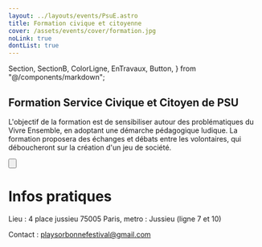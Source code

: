 ```yaml
---
layout: ../layouts/events/PsuE.astro
title: Formation civique et citoyenne
cover: /assets/events/cover/formation.jpg
noLink: true
dontList: true
---
```


  Section,
  SectionB,
  ColorLigne,
  EnTravaux,
  Button,
} from "@/components/markdown";

<Section>

# Formation Service Civique et Citoyen de PSU

<ColorLigne />

L'objectif de la formation est de sensibiliser autour des problématiques du Vivre Ensemble, en adoptant une démarche pédagogique ludique. La formation proposera des échanges et débats entre les volontaires, qui déboucheront sur la création d'un jeu de société.

<Button
  link="https://docs.google.com/forms/d/e/1FAIpQLSdHpJGCkx3tUpvpcn4mnHM-8LMd5Bx6Jp4htwgwHAUjgnQ3Bg/viewform?usp=sf_link"
  text="Formulaire d'inscription"
/>

</Section>

<SectionB>

# Infos pratiques

<ColorLigne />

Lieu : 4 place jussieu 75005 Paris, metro : Jussieu (ligne 7 et 10)

Contact : playsorbonnefestival@gmail.com

</SectionB>
